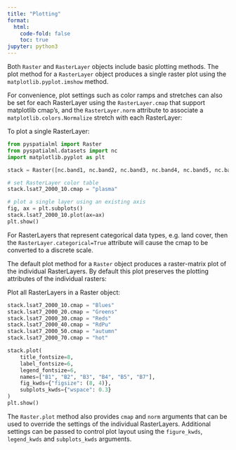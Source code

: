 ```yaml
---
title: "Plotting"
format:
  html:
    code-fold: false
    toc: true
jupyter: python3
---
```


Both `Raster` and `RasterLayer` objects include basic plotting methods. The
plot method for a `RasterLayer` object produces a single raster plot using the
`matplotlib.pyplot.imshow` method.

For convenience, plot settings such as color ramps and stretches can also be
set for each RasterLayer using the `RasterLayer.cmap` that support matplotlib
cmap's, and the `RasterLayer.norm` attribute to associate a
`matplotlib.colors.Normalize` stretch with each RasterLayer:

To plot a single RasterLayer:

```python
from pyspatialml import Raster
from pyspatialml.datasets import nc
import matplotlib.pyplot as plt

stack = Raster([nc.band1, nc.band2, nc.band3, nc.band4, nc.band5, nc.band7])

# set RasterLayer color table
stack.lsat7_2000_10.cmap = "plasma"

# plot a single layer using an existing axis
fig, ax = plt.subplots()
stack.lsat7_2000_10.plot(ax=ax)
plt.show()
```

For RasterLayers that represent categorical data types, e.g. land cover, then
the `RasterLayer.categorical=True` attribute will cause the cmap to be
converted to a discrete scale.

The default plot method for a `Raster` object produces a raster-matrix plot of
the individual RasterLayers. By default this plot preserves the plotting
attributes of the individual rasters:

Plot all RasterLayers in a Raster object:

```python
stack.lsat7_2000_10.cmap = "Blues"
stack.lsat7_2000_20.cmap = "Greens"
stack.lsat7_2000_30.cmap = "Reds"
stack.lsat7_2000_40.cmap = "RdPu"
stack.lsat7_2000_50.cmap = "autumn"
stack.lsat7_2000_70.cmap = "hot"

stack.plot(
    title_fontsize=8,
    label_fontsize=6,
    legend_fontsize=6,
    names=["B1", "B2", "B3", "B4", "B5", "B7"],
    fig_kwds={"figsize": (8, 4)},
    subplots_kwds={"wspace": 0.3}
)
plt.show()
```

The `Raster.plot` method also provides `cmap` and `norm` arguments that can be
used to override the settings of the individual RasterLayers. Additional
settings can be passed to control plot layout using the `figure_kwds`,
`legend_kwds` and `subplots_kwds` arguments.
